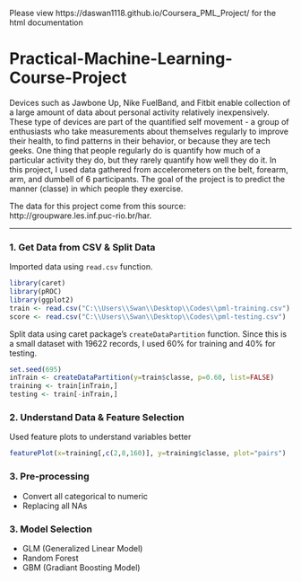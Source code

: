 Please view https://daswan1118.github.io/Coursera_PML_Project/ for the html documentation

# Practical-Machine-Learning-Course-Project
Devices such as Jawbone Up, Nike FuelBand, and Fitbit enable collection of a large amount of data about personal activity relatively inexpensively. These type of devices are part of the quantified self movement - a group of enthusiasts who take measurements about themselves regularly to improve their health, to find patterns in their behavior, or because they are tech geeks. One thing that people regularly do is quantify how much of a particular activity they do, but they rarely quantify how well they do it. In this project, I used data gathered from accelerometers on the belt, forearm, arm, and dumbell of 6 participants. The goal of the project is to predict the manner (classe) in which people they exercise. 

The data for this project come from this source: http://groupware.les.inf.puc-rio.br/har.


***

### 1. Get Data from CSV & Split Data

Imported data using `read.csv` function.

```r
library(caret)
library(pROC)
library(ggplot2)
train <- read.csv("C:\\Users\\Swan\\Desktop\\Codes\\pml-training.csv")
score <- read.csv("C:\\Users\\Swan\\Desktop\\Codes\\pml-testing.csv")
```

Split data using caret package's `createDataPartition` function. Since this is a small dataset with 19622 records, I used 60% for training and 40% for testing. 

```r
set.seed(695)
inTrain <- createDataPartition(y=train$classe, p=0.60, list=FALSE)
training <- train[inTrain,]
testing <- train[-inTrain,]
```

### 2. Understand Data & Feature Selection




Used feature plots to understand variables better
```r
featurePlot(x=training[,c(2,8,160)], y=training$classe, plot="pairs")
```



### 3. Pre-processing
- Convert all categorical to numeric
- Replacing all NAs


### 3. Model Selection
- GLM (Generalized Linear Model)
- Random Forest
- GBM (Gradiant Boosting Model)
